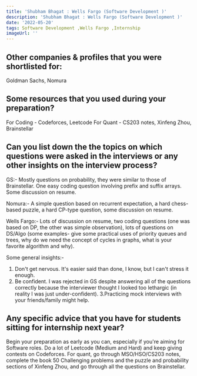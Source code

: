 ```yaml
---
title: 'Shubham Bhagat : Wells Fargo (Software Development )'
description: 'Shubham Bhagat : Wells Fargo (Software Development )'
date: '2022-05-20'
tags: Software Development ,Wells Fargo ,Internship
imageUrl: ''
---
```


## Other companies & profiles that you were shortlisted for:
Goldman Sachs, Nomura

## Some resources that you used during your preparation?
For Coding - Codeforces, Leetcode
For Quant - CS203 notes, Xinfeng Zhou, Brainstellar 

## Can you list down the the topics on which questions were asked in the interviews or any other insights on the interview process?
GS:- Mostly questions on probability, they were similar to those of Brainstellar. One easy coding question involving prefix and suffix arrays. Some discussion on resume.

Nomura:- A simple question based on recurrent expectation, a hard chess-based puzzle, a hard CP-type question, some discussion on resume.

Wells Fargo:- Lots of discussion on resume, two coding questions (one was based on DP, the other was simple observation), lots of questions on DS/Algo (some examples- give some practical uses of priority queues and trees, why do we need the concept of cycles in graphs, what is your favorite algorithm and why).

Some general insights:- 
1. Don't get nervous. It's easier said than done, I know, but I can't stress it enough. 
2. Be confident. I was rejected in GS despite answering all of the questions correctly because the interviewer thought I looked too lethargic (in reality I was just under-confident). 
3.Practicing mock interviews with your friends/family might help. 

## Any specific advice that you have for students sitting for internship next year?
Begin your preparation as early as you can, especially if you're aiming for Software roles. Do a lot of Leetcode (Medium and Hard) and keep giving contests on Codeforces. For quant, go through MSO/HSO/CS203 notes, complete the book 50 Challenging problems and the puzzle and probability sections of Xinfeng Zhou, and go through all the questions on Brainstellar.

